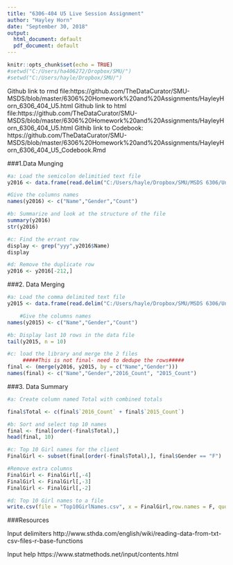 ---
title: "6306-404 U5 Live Session Assignment"
author: "Hayley Horn"
date: "September 30, 2018"
output:
  html_document: default
  pdf_document: default
---

```{r setup, include=FALSE}
knitr::opts_chunk$set(echo = TRUE)
#setwd("C:/Users/ha406272/Dropbox/SMU/")
#setwd("C:/Users/hayle/Dropbox/SMU/")
```
Github link to rmd file:https://github.com/TheDataCurator/SMU-MSDS/blob/master/6306%20Homework%20and%20Assignments/HayleyHorn_6306_404_U5.html
Github link to html file:https://github.com/TheDataCurator/SMU-MSDS/blob/master/6306%20Homework%20and%20Assignments/HayleyHorn_6306_404_U5.html
Githib link to Codebook: https://github.com/TheDataCurator/SMU-MSDS/blob/master/6306%20Homework%20and%20Assignments/HayleyHorn_6306_404_U5_Codebook.Rmd


###1.Data Munging

```{r Data_Munging_1, echo=TRUE}
#a: Load the semicolon delimitied text file
y2016 <- data.frame(read.delim("C:/Users/hayle/Dropbox/SMU/MSDS 6306/Unit_5/yob2016.txt", header = FALSE, sep = ";", dec = "."))

#Give the columns names
names(y2016) <- c("Name","Gender","Count")

#b: Summarize and look at the structure of the file
summary(y2016)
str(y2016)

#c: Find the errant row
display <- grep("yyy",y2016$Name)
display

#d: Remove the duplicate row
y2016 <- y2016[-212,]
```

###2.	Data Merging

```{r Data_Merging_2, echo=TRUE}
#a: Load the comma delimited text file
y2015 <- data.frame(read.delim("C:/Users/hayle/Dropbox/SMU/MSDS 6306/Unit_5/yob2015.txt", header = FALSE, sep = ",", dec = "."))

    #Give the columns names
names(y2015) <- c("Name","Gender","Count")

#b: Display last 10 rows in the data file
tail(y2015, n = 10)
```


```{r Data_Merging_2c, echo=TRUE}
#c: load the library and merge the 2 files
     #####This is not final- need to dedupe the rows#####
final <- (merge(y2016, y2015, by = c("Name","Gender")))
names(final) <- c("Name","Gender","2016_Count", "2015_Count")

```

###3.	Data Summary

```{r Data_Summary_3, echo=TRUE}
#a: Create column named Total with combined totals

final$Total <- c(final$`2016_Count` + final$`2015_Count`)

#b: Sort and select top 10 names
final <- final[order(-final$Total),]
head(final, 10)

#c: Top 10 Girl names for the client
FinalGirl <- subset(final[order(-final$Total),], final$Gender == "F")

#Remove extra columns
FinalGirl <- FinalGirl[,-4]
FinalGirl <- FinalGirl[,-3]
FinalGirl <- FinalGirl[,-2]

#d: Top 10 Girl names to a file
write.csv(file = "Top10GirlNames.csv", x = FinalGirl,row.names = F, quote = F)
```


###Resources

Input delimiters
http://www.sthda.com/english/wiki/reading-data-from-txt-csv-files-r-base-functions

Input help
https://www.statmethods.net/input/contents.html


